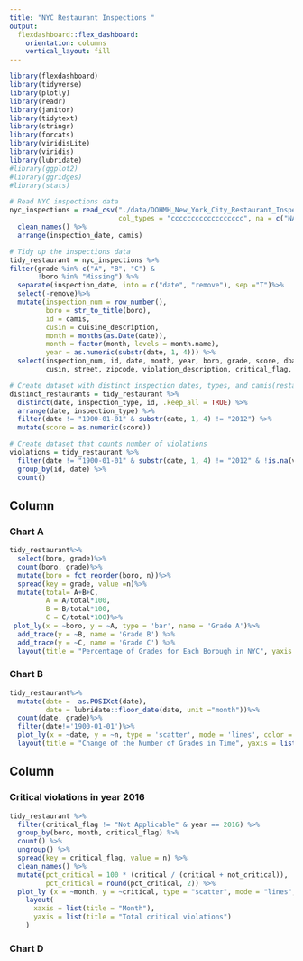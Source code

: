 ```yaml
---
title: "NYC Restaurant Inspections "
output: 
  flexdashboard::flex_dashboard:
    orientation: columns
    vertical_layout: fill
---
```


```r
library(flexdashboard)
library(tidyverse)
library(plotly)
library(readr)
library(janitor)
library(tidytext)
library(stringr)
library(forcats)
library(viridisLite)
library(viridis)
library(lubridate)
#library(ggplot2)
#library(ggridges)
#library(stats)
```

```r

# Read NYC inspections data
nyc_inspections = read_csv("./data/DOHMH_New_York_City_Restaurant_Inspection_Results.csv.gz",
                           col_types = "cccccccccccccccccc", na = c("NA", "N/A")) %>%
  clean_names() %>%
  arrange(inspection_date, camis)

# Tidy up the inspections data
tidy_restaurant = nyc_inspections %>%  
filter(grade %in% c("A", "B", "C") & 
       !boro %in% "Missing") %>% 
  separate(inspection_date, into = c("date", "remove"), sep ="T")%>%
  select(-remove)%>%
  mutate(inspection_num = row_number(),
         boro = str_to_title(boro),
         id = camis,
         cusin = cuisine_description,
         month = months(as.Date(date)),
         month = factor(month, levels = month.name),
         year = as.numeric(substr(date, 1, 4))) %>% 
  select(inspection_num, id, date, month, year, boro, grade, score, dba, 
         cusin, street, zipcode, violation_description, critical_flag, inspection_type, violation_code)

# Create dataset with distinct inspection dates, types, and camis(restaurant_ID)
distinct_restaurants = tidy_restaurant %>%
  distinct(date, inspection_type, id, .keep_all = TRUE) %>%
  arrange(date, inspection_type) %>%
  filter(date != "1900-01-01" & substr(date, 1, 4) != "2012") %>%
  mutate(score = as.numeric(score))

# Create dataset that counts number of violations 
violations = tidy_restaurant %>%
  filter(date != "1900-01-01" & substr(date, 1, 4) != "2012" & !is.na(violation_code)) %>%
  group_by(id, date) %>%
  count()

```


Column {data-width=350}
-----------------------------------------------------------------------

### Chart A

```r
tidy_restaurant%>%
  select(boro, grade)%>%
  count(boro, grade)%>%
  mutate(boro = fct_reorder(boro, n))%>%
  spread(key = grade, value =n)%>%
  mutate(total= A+B+C,
         A = A/total*100,
         B = B/total*100,
         C = C/total*100)%>%
 plot_ly(x = ~boro, y = ~A, type = 'bar', name = 'Grade A')%>% 
  add_trace(y = ~B, name = 'Grade B') %>% 
  add_trace(y = ~C, name = 'Grade C') %>% 
  layout(title = "Percentage of Grades for Each Borough in NYC", yaxis = list(title = 'Percentage (%)'), barmode = "stack")
```

### Chart B

```r
tidy_restaurant%>%
  mutate(date =  as.POSIXct(date),
         date = lubridate::floor_date(date, unit ="month"))%>%
  count(date, grade)%>%
  filter(date!='1900-01-01')%>%  
  plot_ly(x = ~date, y = ~n, type = 'scatter', mode = 'lines', color = ~grade)%>%
  layout(title = "Change of the Number of Grades in Time", yaxis = list(title = "Freq of Grades"), xaxis = list(title = "Time")) 
```

Column {data-width=350}
-----------------------------------------------------------------------

### Critical violations in year 2016

```r
tidy_restaurant %>%
  filter(critical_flag != "Not Applicable" & year == 2016) %>%
  group_by(boro, month, critical_flag) %>%
  count() %>% 
  ungroup() %>%
  spread(key = critical_flag, value = n) %>%
  clean_names() %>% 
  mutate(pct_critical = 100 * (critical / (critical + not_critical)),
         pct_critical = round(pct_critical, 2)) %>%
  plot_ly (x = ~month, y = ~critical, type = "scatter", mode = "lines", color = ~boro) %>%
    layout(
      xaxis = list(title = "Month"),
      yaxis = list(title = "Total critical violations")
    )


```

### Chart D

```r



```
